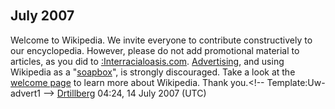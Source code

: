 <article id="12245348" title=User talk:Cibomatto>
	<talkpage id="12245348" title="User talk:Cibomatto">


== July 2007 ==
{{{icon|[[Image:Information.svg|25px|]] }}}Welcome to Wikipedia. We invite everyone to contribute constructively to our encyclopedia. However, please do not add promotional material to articles, as you did to [[:Interracialoasis.com]]. [[Wikipedia:What Wikipedia is not#Wikipedia is not a soapbox|Advertising]], and using Wikipedia as a &quot;[[soapbox]]&quot;, is strongly discouraged. Take a look at the [[Wikipedia:Welcome|welcome page]] to learn more about Wikipedia. Thank you.&lt;!-- Template:Uw-advert1 --&gt; [[User:Drtillberg|Drtillberg]] 04:24, 14 July 2007 (UTC)
	</talkpage>
</article>